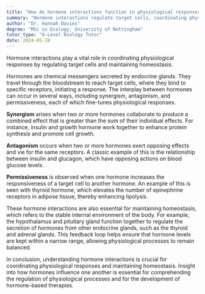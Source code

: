 ```yaml
---
title: "How do hormone interactions function in physiological responses?"
summary: "Hormone interactions regulate target cells, coordinating physiological responses and maintaining homeostasis within the body."
author: "Dr. Hannah Davies"
degree: "MSc in Ecology, University of Nottingham"
tutor_type: "A-Level Biology Tutor"
date: 2024-05-28
---
```


Hormone interactions play a vital role in coordinating physiological responses by regulating target cells and maintaining homeostasis.

Hormones are chemical messengers secreted by endocrine glands. They travel through the bloodstream to reach target cells, where they bind to specific receptors, initiating a response. The interplay between hormones can occur in several ways, including synergism, antagonism, and permissiveness, each of which fine-tunes physiological responses.

**Synergism** arises when two or more hormones collaborate to produce a combined effect that is greater than the sum of their individual effects. For instance, insulin and growth hormone work together to enhance protein synthesis and promote cell growth.

**Antagonism** occurs when two or more hormones exert opposing effects and vie for the same receptors. A classic example of this is the relationship between insulin and glucagon, which have opposing actions on blood glucose levels.

**Permissiveness** is observed when one hormone increases the responsiveness of a target cell to another hormone. An example of this is seen with thyroid hormone, which elevates the number of epinephrine receptors in adipose tissue, thereby enhancing lipolysis.

These hormone interactions are also essential for maintaining homeostasis, which refers to the stable internal environment of the body. For example, the hypothalamus and pituitary gland function together to regulate the secretion of hormones from other endocrine glands, such as the thyroid and adrenal glands. This feedback loop helps ensure that hormone levels are kept within a narrow range, allowing physiological processes to remain balanced.

In conclusion, understanding hormone interactions is crucial for coordinating physiological responses and maintaining homeostasis. Insight into how hormones influence one another is essential for comprehending the regulation of physiological processes and for the development of hormone-based therapies.
    